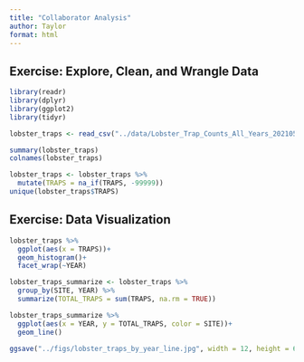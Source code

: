 ```yaml
---
title: "Collaborator Analysis"
author: Taylor
format: html
---
```


## Exercise: Explore, Clean, and Wrangle Data
```r
library(readr)
library(dplyr)
library(ggplot2)
library(tidyr)

lobster_traps <- read_csv("../data/Lobster_Trap_Counts_All_Years_20210519.csv")

summary(lobster_traps)
colnames(lobster_traps)
```
```r
lobster_traps <- lobster_traps %>% 
  mutate(TRAPS = na_if(TRAPS, -99999))
unique(lobster_traps$TRAPS)
```


## Exercise: Data Visualization
```r

lobster_traps %>% 
  ggplot(aes(x = TRAPS))+
  geom_histogram()+
  facet_wrap(~YEAR)

lobster_traps_summarize <- lobster_traps %>% 
  group_by(SITE, YEAR) %>% 
  summarize(TOTAL_TRAPS = sum(TRAPS, na.rm = TRUE))

lobster_traps_summarize %>% 
  ggplot(aes(x = YEAR, y = TOTAL_TRAPS, color = SITE))+
  geom_line()

ggsave("../figs/lobster_traps_by_year_line.jpg", width = 12, height = 6, units = "in")
  
```




